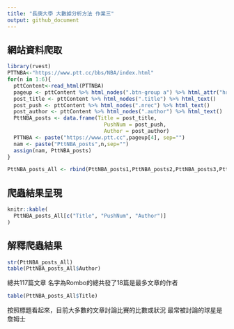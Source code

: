```yaml
---
title: "長庚大學 大數據分析方法 作業三"
output: github_document
---
```




    

## 網站資料爬取
```r
library(rvest)
PTTNBA<-"https://www.ptt.cc/bbs/NBA/index.html"
for(n in 1:6){
  pttContent<-read_html(PTTNBA)
  pageup <- pttContent %>% html_nodes(".btn-group a") %>% html_attr("href")
  post_title <- pttContent %>% html_nodes(".title") %>% html_text()
  post_push <- pttContent %>% html_nodes(".nrec") %>% html_text()
  post_author <- pttContent %>% html_nodes(".author") %>% html_text()
  PttNBA_posts <- data.frame(Title = post_title,
                               PushNum = post_push,
                               Author = post_author)
  PTTNBA <- paste("https://www.ptt.cc",pageup[4], sep="")
  nam <- paste("PttNBA_posts",n,sep="")
  assign(nam, PttNBA_posts)
}

PttNBA_posts_All <- rbind(PttNBA_posts1,PttNBA_posts2,PttNBA_posts3,PttNBA_posts4,PttNBA_posts5,PttNBA_posts6)
```

## 爬蟲結果呈現
```r
knitr::kable(
  PttNBA_posts_All[c("Title", "PushNum", "Author")]
)

```

## 解釋爬蟲結果 
```r
str(PttNBA_posts_All)
table(PttNBA_posts_All$Author)


```
總共117篇文章
名字為Rombo的總共發了18篇是最多文章的作者

```r
table(PttNBA_posts_All$Title)
```
按照標題看起來，目前大多數的文章討論比賽的比數或狀況 
最常被討論的球星是詹姆士